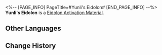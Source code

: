 <%-- [PAGE_INFO]
PageTitle=#Yunli's Eidolon#
[END_PAGE_INFO] --%>
{{Item Infobox
|id          = 11221
|image       = Item Yunli's Eidolon.png{{subst:void|<!--$UPLOAD:<<SpriteOutput/ItemFigures/11003.png>-<Item Yunli's Eidolon.png>-<Item Icons>>-->}}
|type        = Eidolon Activation Material
|invCategory = 
|rarity      = 5
|effect      = 
|description = Material for raising Yunli's Eidolon Level.
}}
'''Yunli's Eidolon''' is a [[Eidolon Activation Material]].

==Other Languages==
{{Other Languages
|en   = Yunli's Eidolon
|zhs  = 【云璃】的星魂
|zht  = 【雲璃】的星魂
|ja   = 「雲璃」の星魂
|ko   = [운리]의 성혼
|es   = Eidolon de Yunli
|fr   = Eidolon de Yunli
|ru   = Эйдолон Юньли
|th   = Eidolon ของ Yunli
|vi   = Tinh Hồn Yunli
|de   = Yunlis Eidolon
|id   = Yunli's Eidolon
|pt   = Eidolon de Yunli
}}

==Change History==
{{Change History|2.4}}